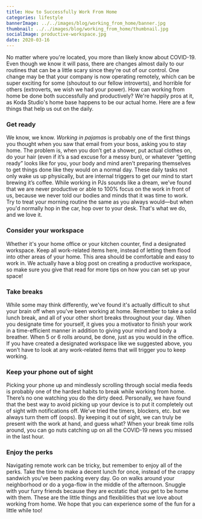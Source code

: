 ```yaml
---
title: How to Successfully Work From Home
categories: lifestyle
bannerImage: ../../images/blog/working_from_home/banner.jpg
thumbnail: ../../images/blog/working_from_home/thumbnail.jpg
socialImage: productive-workspace.jpg
date: 2020-03-16
---
```


No matter where you're located, you more than likely know about COVID-19. Even though we know it will pass, there are changes almost daily to our routines that can be a little scary since they're out of our control. One change may be that your company is now operating remotely, which can be super exciting for some (shoutout to our fellow introverts), and horrible for others (extroverts, we wish we had your power). How can working from home be done both successfully and productively? We're happily pros at it, as Koda Studio's home base happens to be our actual home. Here are a few things that help us out on the daily.

### Get ready

We know, we know. *Working in pajamas* is probably one of the first things you thought when you saw that email from your boss, asking you to stay home. The problem is, when you don’t get a shower, put actual clothes on, do your hair (even if it’s a sad excuse for a messy bun), or whatever “getting ready” looks like for you, your body and mind aren't preparing themselves to get things done like they would on a normal day. These daily tasks not only wake us up physically, but are internal triggers to get our mind to start brewing it’s coffee. While working in PJs sounds like a dream, we’ve found that we are never productive or able to 100% focus on the work in front of us, because we never told our bodies and minds that it was time to work. Try to treat your morning routine the same as you always would—but when you'd normally hop in the car, hop over to your desk. That's what we do, and we love it.

### Consider your workspace

Whether it's your home office or your kitchen counter, find a designated workspace. Keep all work-related items here, instead of letting them flood into other areas of your home. This area should be comfortable and easy to work in. We actually have a blog post on creating a productive workspace, so make sure you give that read for more tips on how you can set up your space!

### Take breaks

While some may think differently, we've found it's actually difficult to shut your brain off when you've been working at home. Remember to take a solid lunch break, and all of your other short breaks throughout your day. When you designate time for yourself, it gives you a motivator to finish your work in a time-efficient manner in addition to giving your mind and body a breather. When 5 or 6 rolls around, be done, just as you would in the office. If you have created a designated workspace like we suggested above, you won’t have to look at any work-related items that will trigger you to keep working. 

### Keep your phone out of sight

Picking your phone up and mindlessly scrolling through social media feeds is probably one of the hardest habits to break while working from home. There’s no one watching you do the dirty deed. Personally, we have found that the best way to avoid picking up your device is to put it completely out of sight with notifications off. We’ve tried the timers, blockers, etc. but we always turn them off (oops). By keeping it out of sight, we can truly be present with the work at hand, and guess what? When your break time rolls around, you can go nuts catching up on all the COVID-19 news you missed in the last hour.

### Enjoy the perks

Navigating remote work can be tricky, but remember to enjoy all of the perks. Take the time to make a decent lunch for once, instead of the crappy sandwich you’ve been packing every day. Go on walks around your neighborhood or do a yoga-flow in the middle of the afternoon. Snuggle with your furry friends because they are ecstatic that you get to be home with them. These are the little things and flexibilities that we love about working from home. We hope that you can experience some of the fun for a little while too!
